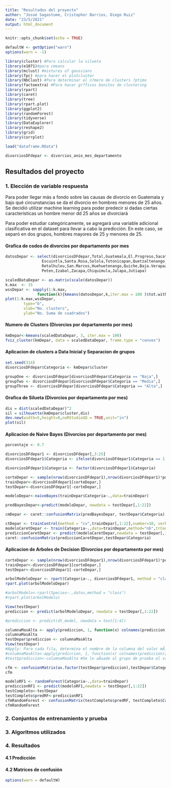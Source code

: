 ```yaml
---
title: "Resultados del proyecto"
author: "Josué Sagastume, Cristopher Barrios, Diego Ruiz"
date: "23/5/2021"
output: html_document
---
```


```r
knitr::opts_chunk$set(echo = TRUE)
```

```r
defaultW <- getOption("warn")
options(warn = -1)
```

```r
library(cluster) #Para calcular la silueta
library(e1071)#para cmeans
library(mclust) #mixtures of gaussians
library(fpc) #para hacer el plotcluster
library(NbClust) #Para determinar el n?mero de clusters ?ptimo
library(factoextra) #Para hacer gr?ficos bonitos de clustering
library(rpart)
library(caret)
library(tree)
library(rpart.plot)
library(ggplot2)
library(randomForest)
library(tidyverse)
library(DataExplorer)
library(reshape2)
library(grid)
library(corrplot)
```

```r
load("dataframe.RData")
```

```r
divorciosDFdepar <- divorcios_anio_mes_departamento
```

## Resultados del proyecto

### 1. Elección de variable respuesta

Para poder llegar más a fondo sobre las causas de divorcio en Guatemala y bajo qué circunstancias se da el divorcio en hombres menores de 25 años. Se decidió utilizar machine learning para poder predecir si dadas ciertas características un hombre menor dd 25 años se divorciará

Para poder estudiar categóricamente, se agregará una variable adicional clasificativa en el dataset para llevar a cabo la predicción. En este caso, se separó en dos grupos, hombres mayores de 25 y menores de 25.


#### Grafica de codos de divorcios por departamento por mes
``` r
datosDepar <- select(divorciosDFdepar,Total,Guatemala,El.Progreso,Sacatepequez,Chimaltenango,
                Escuintla,Santa.Rosa,Solola,Totonicapan,Quetzaltenango,Suchitepequez,
                Retalhuleu,San.Marcos,Huehuetenango,Quiche,Baja.Verapaz,Alta.Verapaz,
                Peten,Izabal,Zacapa,Chiquimula,Jalapa,Jutiapa)

scaledDataDepar <- as.matrix(scale(datosDepar))
k.max  <- 15
wssDepar <- sapply(1:k.max, 
              function(k){kmeans(datosDepar,k,iter.max = 100 )$tot.withinss})
plot(1:k.max,wssDepar,
        type="b",
        xlab="No. clusters",
        ylab="No. Suma de cuadrados")
```


#### Numero de Clusters (Divorcios por departamento por mes)
``` r
kmDepar<-kmeans(scaledDataDepar, 3, iter.max = 100)
fviz_cluster(kmDepar, data = scaledDataDepar, frame.type = "convex")
```

#### Aplicacion de clusters a Data Inicial y Separacion de grupos
``` r
set.seed(314)
divorciosDFdepar$Categoria <- kmDepar$cluster

groupOne <- divorciosDFdepar[divorciosDFdepar$Categoria == "Baja",]
groupTwo <- divorciosDFdepar[divorciosDFdepar$Categoria == "Media",]
groupThree <- divorciosDFdepar[divorciosDFdepar$Categoria == "Alta",]
```


#### Grafica de Silueta (Divorcios por departamento por mes)
``` r
dis = dist(scaledDataDepar)^2
sil = silhouette(kmDepar$cluster,dis)
dev.new(width=5,height=8,noRStudioGD = TRUE,unit="in")
plot(sil)
```

#### Aplicacion de Naive Bayes (Divorcios por departamento por mes)
``` r
porcentaje <- 0.7

divorciosDFdepar1 <- divorciosDFdepar[,3:25]
divorciosDFdepar1$Categoria <- ifelse(divorciosDFdepar1$Categoria == 1, "Baja", ifelse(divorciosDFdepar1$Categoria == 2, "Media", ifelse(divorciosDFdepar1$Categoria == 3, "Alta", 0)))

divorciosDFdepar1$Categoria <- factor(divorciosDFdepar1$Categoria)                                

corteDepar <- sample(nrow(divorciosDFdepar1),nrow(divorciosDFdepar1)*porcentaje)
trainDepar<-divorciosDFdepar1[corteDepar,]
testDepar<-divorciosDFdepar1[-corteDepar,]

modeloDepar<-naiveBayes(trainDepar$Categoria~.,data=trainDepar)

predBayesDepar<-predict(modeloDepar, newdata = testDepar[,1:22])

cmDepar <- caret::confusionMatrix(predBayesDepar, testDepar$Categoria)

ctDepar <- trainControl(method = "cv",trainDepar[,1:22],number=10, verboseIter=T)
modeloCaretDepar <- train(Categoria~.,data=trainDepar,method="nb",trControl = ctDepar)
prediccionCaretDepar <- predict(modeloCaretDepar,newdata = testDepar[,1:22])
caret::confusionMatrix(prediccionCaretDepar,testDepar$Categoria)
```

#### Aplicacion de Arboles de Decision (Divorcios por departamento por mes)
```r
corteDepar <- sample(nrow(divorciosDFdepar1),nrow(divorciosDFdepar1)*porcentaje)
trainDepar<-divorciosDFdepar1[corteDepar,]
testDepar<-divorciosDFdepar1[-corteDepar,]

arbolModeloDepar <- rpart(Categoria~., divorciosDFdepar1, method = "class")
rpart.plot(arbolModeloDepar)

#arbolModelo<-rpart(Species~.,datos,method = "class")
#rpart.plot(arbolModelo)

View(testDepar)
prediccion <- predict(arbolModeloDepar, newdata = testDepar[,1:22])

#prediccion <- predict(dt_model, newdata = test[1:4])

columnaMasAlta <- apply(prediccion, 1, function(x) colnames(prediccion)[which.max(x)])
columnaMasAlta
testDepar$prediccion <- columnaMasAlta
View(testDepar)
#Apply: Para cada fila, determina el nombre de la columna del valor mÃ¡ximo entre los tres valores de una fila
#columnaMasAlta<-apply(prediccion, 1, function(x) colnames(prediccion)[which.max(x)])
#test$prediccion<-columnaMasAlta #Se le aÃ±ade al grupo de prueba el valor de la predicciÃ³n

cfm <- confusionMatrix(as.factor(testDepar$prediccion),testDepar$Categoria)
cfm

modeloRF1 <- randomForest(Categoria~.,data=trainDepar)
prediccionRF1 <- predict(modeloRF1,newdata = testDepar[,1:22])
testCompleto<-testDepar
testCompleto$predRF<-prediccionRF1
cfmRandomForest <- confusionMatrix(testCompleto$predRF, testCompleto$Categoria)
cfmRandomForest
```



### 2. Conjuntos de entrenamiento y prueba

### 3. Algoritmos utilizados

### 4. Resultados

#### 4.1 Predicción 
 
#### 4.2 Matrices de confusión

```r
options(warn = defaultW)
```

